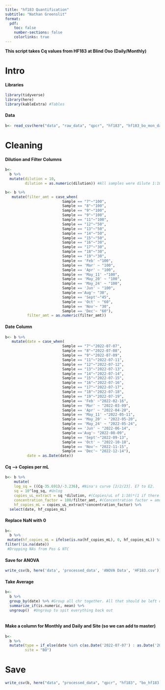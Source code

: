 ```yaml
---
title: "hf183 Quantification"
subtitle: "Nathan Greenslit"
format:
  pdf:
    toc: false
    number-sections: false
    colorlinks: true
---
```


**This script takes Cq values from HF183 at Blind Oso (Daily/Monthly)**

# Intro

#### Libraries

```r
library(tidyverse)
library(here)
library(kableExtra) #Tables
```

#### Data

```r
b<- read_csv(here("data", "raw_data", "qpcr", "hf183", "hf183_bo_mon_daily.csv"))
```

# Cleaning

#### Dilution and Filter Columns

```r
b<- 
  b %>%
  mutate(dilution = 10,
         dilution = as.numeric(dilution)) #All samples were dilute 1:10

b<- b %>%
   mutate(filter_amt = case_when(
                          Sample == "7"~"100",
                          Sample == "8"~"100",
                          Sample == "9"~"100",
                          Sample == "9"~"100",
                          Sample == "11"~"100",
                          Sample == "12"~"50",
                          Sample == "13"~"50",
                          Sample == "14"~"50",
                          Sample == "15"~"50",
                          Sample == "16"~"30",
                          Sample == "17"~"30",
                          Sample == "18"~"30",
                          Sample == "19"~"30",
                          Sample == 'Feb' ~"100",
                          Sample == 'Mar' ~ "100",
                          Sample == 'Apr' ~ "100",
                          Sample == 'May_11' ~"100",
                          Sample == 'May_20' ~ "100",
                          Sample == 'May_24' ~ "100",
                          Sample == 'Jun' ~ "100",
                          Sample =='Aug'~ "30",
                          Sample == 'Sept'~"45",
                          Sample == 'Oct' ~ "60",
                          Sample == 'Nov'~ "30",
                          Sample == 'Dec'~ "60"),
          filter_amt = as.numeric(filter_amt)) 

```

#### Date Column

```r
b<- b %>%
   mutate(date = case_when(
                          Sample == "7"~"2022-07-07",
                          Sample == "8"~"2022-07-08",
                          Sample == "9"~"2022-07-09",
                          Sample == "11"~"2022-07-11",
                          Sample == "12"~"2022-07-12",
                          Sample == "13"~"2022-07-13",
                          Sample == "14"~"2022-07-14",
                          Sample == "15"~"2022-07-15",
                          Sample == "16"~"2022-07-16",
                          Sample == "17"~"2022-07-17",
                          Sample == "18"~"2022-07-18",
                          Sample == "19"~"2022-07-19",
                          Sample == 'Feb' ~"2022-02-16",
                          Sample == 'Mar' ~ "2022-03-09",
                          Sample == 'Apr' ~ "2022-04-20",
                          Sample == 'May_11' ~"2022-05-11",
                          Sample == 'May_20' ~ "2022-05-20",
                          Sample == 'May_24' ~ "2022-05-24",
                          Sample == 'Jun' ~ "2022-06-14",
                          Sample =='Aug'~ "2022-08-09",
                          Sample == 'Sept'~"2022-09-13",
                          Sample == 'Oct' ~ "2022-10-18",
                          Sample == 'Nov'~ "2022-11-15",
                          Sample == 'Dec'~ "2022-12-14"),
          date = as.Date(date)) 
```

#### Cq --> Copies per mL

```r
b<- b %>%
    mutate(
    log_sq = ((Cq-35.691)/-3.236), #Nina's curve [2/2/23]. E7 to E2. 
    sq = 10^log_sq, #Unlog 
    copies_uL_extract = sq *dilution, #(Copies/uL of 1:10)*(1 if there was no sample dilution // *10 if there was a 1:10 dilution etc.)
    concentration_factor = 100/filter_amt, #(Concentration factor = amount of eluted DNA from ZYMO) / (filter amount from vacuum filtration)
    hf_copies_mL = copies_uL_extract*concentration_factor) %>%
  select(date, hf_copies_mL)
```

#### Replace NaN with 0

```r
b<- 
  b %>%
 mutate(hf_copies_mL = ifelse(is.na(hf_copies_mL), 0, hf_copies_mL)) %>%
filter(!is.na(date))   
 #Dropping NAs from Pos & NTC

```

#### Save for ANOVA

```r
write_csv(b, here('data', 'processed_data', 'ANOVA Data', 'HF183.csv'))
```

#### Take Average

```r
b<- 
  b %>% 
  group_by(date) %>% #Group all chr together. All that should be left out is the numeric vector we want to work with (in this case, copies_mL)
  summarize_if(is.numeric, mean) %>%
  ungroup()  #Ungroup to spit everything back out 
 
```

#### Make a column for Monthly and Daily and Site (so we can add to master)

```r
b<-
  b %>%
  mutate(type = if_else(date %in% c(as.Date('2022-07-07') : as.Date('2022-07-19')), "Daily ", "Monthly"),
         site = "BO")
```

# Save

```r
write_csv(b, here("data", "processed_data", "qpcr", "hf183", "bo_hf183.csv"))
```
